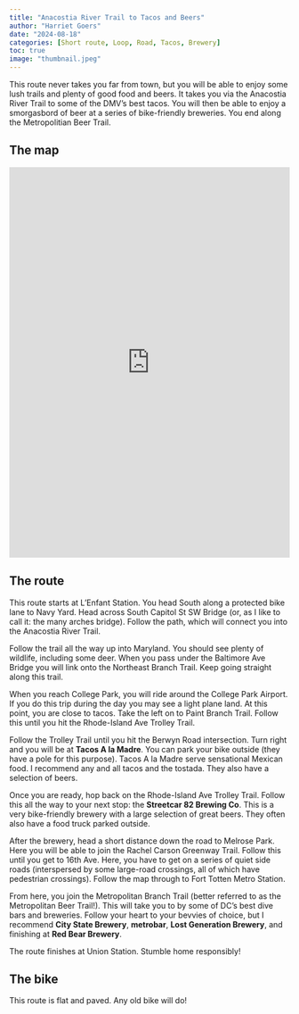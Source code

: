 ```yaml
---
title: "Anacostia River Trail to Tacos and Beers"
author: "Harriet Goers"
date: "2024-08-18"
categories: [Short route, Loop, Road, Tacos, Brewery]
toc: true
image: "thumbnail.jpeg"
---
```


This route never takes you far from town, but you will be able to enjoy some lush trails and plenty of good food and beers. It takes you via the Anacostia River Trail to some of the DMV's best tacos. You will then be able to enjoy a smorgasbord of beer at a series of bike-friendly breweries. You end along the Metropolitian Beer Trail.

## The map

<iframe src="https://ridewithgps.com/embeds?type=route&amp;id=48469174&amp;sampleGraph=true" style="width: 1px; min-width: 100%; height: 700px; border: none;" scrolling="no">

</iframe>

## The route

This route starts at L'Enfant Station. You head South along a protected bike lane to Navy Yard. Head across South Capitol St SW Bridge (or, as I like to call it: the many arches bridge). Follow the path, which will connect you into the Anacostia River Trail.

Follow the trail all the way up into Maryland. You should see plenty of wildlife, including some deer. When you pass under the Baltimore Ave Bridge you will link onto the Northeast Branch Trail. Keep going straight along this trail.

When you reach College Park, you will ride around the College Park Airport. If you do this trip during the day you may see a light plane land. At this point, you are close to tacos. Take the left on to Paint Branch Trail. Follow this until you hit the Rhode-Island Ave Trolley Trail.

Follow the Trolley Trail until you hit the Berwyn Road intersection. Turn right and you will be at **Tacos A la Madre**. You can park your bike outside (they have a pole for this purpose). Tacos A la Madre serve sensational Mexican food. I recommend any and all tacos and the tostada. They also have a selection of beers.

Once you are ready, hop back on the Rhode-Island Ave Trolley Trail. Follow this all the way to your next stop: the **Streetcar 82 Brewing Co**. This is a very bike-friendly brewery with a large selection of great beers. They often also have a food truck parked outside.

After the brewery, head a short distance down the road to Melrose Park. Here you will be able to join the Rachel Carson Greenway Trail. Follow this until you get to 16th Ave. Here, you have to get on a series of quiet side roads (interspersed by some large-road crossings, all of which have pedestrian crossings). Follow the map through to Fort Totten Metro Station.

From here, you join the Metropolitan Branch Trail (better referred to as the Metropolitan Beer Trail!). This will take you to by some of DC's best dive bars and breweries. Follow your heart to your bevvies of choice, but I recommend **City State Brewery**, **metrobar**, **Lost Generation Brewery**, and finishing at **Red Bear Brewery**.

The route finishes at Union Station. Stumble home responsibly!

## The bike

This route is flat and paved. Any old bike will do!
